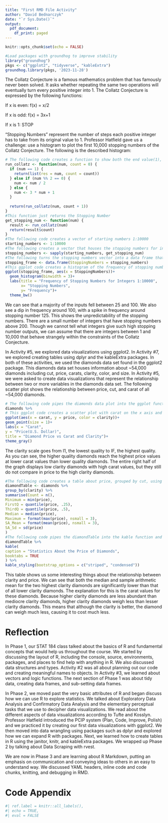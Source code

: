 ```yaml
---
title: "First RMD File Activity"
author: "David Bednarczyk"
date: "`r Sys.Date()`"
output:
  pdf_document:
    df_print: paged
---
```


```r
knitr::opts_chunk$set(echo = FALSE)
```

```r
#Load packages with groundhog to improve stability
library("groundhog")
pkgs <- c("ggplot2", "tidyverse", "kableExtra")
groundhog.library(pkgs, '2023-11-28')
```

The Collatz Conjecture is a famous mathematics problem that has famously never been solved. It asks whether repeating the same two operations will eventually turn every positive integer into 1. The Collatz Conjecture is expressed by the following functions:

If x is even: f(x) = x/2

If x is odd: f(x) = 3x+1

If x is 1: STOP

"Stopping Numbers" represent the number of steps each positive integer has to take from its original value to 1. Professor Hatfield gave us a challenge: use a histogram to plot the first 10,000 stopping numbers of the Collatz Conjecture. The following is the described histogram:

```r
# The following code creates a function to show both the end value(1), and the Stopping Number
run_collatz <- function(num, count = 0) {
  if (num == 1) {
    return(list(res = num, count = count))
  } else if (num %% 2 == 0) {
    num <- num / 2
  } else {
    num <- 3 * num + 1
  }
  
  return(run_collatz(num, count + 1))
}
#This function just returns the Stopping Number
get_stopping_num <- function(num) {
  result <- run_collatz(num)
  return(result$count)
}
#The following code creates a vector of starting numbers 1:10000
starting_numbers <- 1:10000
#The following creates a vector that houses the stopping numbers for integers 1:10000
stopping_numbers <- sapply(starting_numbers, get_stopping_num)
#The following turns the stopping numbers vector into a data frame that can be used to create a visualization
stopping_frame <- data.frame(StoppingNumbers = stopping_numbers)
#This ggplot code creates a histogram of the frequency of stopping numbers for the first 10000 integers
ggplot(stopping_frame, aes(x = StoppingNumbers))+
  geom_histogram(binwidth = 3)+
  labs(title = "Frequency of Stopping Numbers for Integers 1:10000",
       x= "Stopping Numbers",
       y= "Frequency")+
  theme_bw()
```

We can see that a majority of the inputs fell between 25 and 100. We also see a dip in frequency around 100, with a spike in frequency around stopping number 125. This shows the unpredictability of the stopping numbers. There are a small number of integers that have stopping numbers above 200. Though we cannot tell what integers give such high stopping number outputs, we can assume that there are integers between 1 and 10,000 that behave strangely within the constraints of the Collatz Conjecture.

In Activity #5, we explored data visualizations using ggplot2. In Activity #7, we explored creating tables using dplyr and the kableExtra packages. In both of these activities, we used the diamonds data set found in the ggplot2 package. This diamonds data set houses information about \~54,000 diamonds including cut, price, carats, clarity, color, and size. In Activity #5, we were asked to create data visualizations that represent the relationship between two or more variables in the diamonds data set. The following scatter plot shows the relationship between price, cut, and carat of all \~54,000 diamonds.

```r
# The following code pipes the diamonds data plot into the ggplot function
diamonds %>%
# This ggplot code creates a scatter plot with carat on the x axis and price on the y axis, with clarity being represented by the color of the glyphs
ggplot(aes(x = carat, y = price, color = clarity))+
geom_point(size = 1)+
labs(x = "Carat",
y = "Price(U.S. Dollar)",
title = "Diamond Price vs Carat and Clarity")+
theme_gray()
```

The clarity scale goes from I1, the lowest quality to IF, the highest quality. As you can see, the higher quality diamonds reach the highest price values at lower carat values than lower quality diamonds. The entire right half of the graph displays low clarity diamonds with high carat values, but they still do not compare in price to the high clarity diamonds.

```r
#The following code creates a table about price, grouped by cut, using the diamonds data set. It includes count, First and Third Quartiles , min and max, and SA mean and standard deviation
diamondTable <- diamonds %>%
group_by(clarity) %>%
summarise(Count = n(),
Minimum = min(price),
FirstQ = quantile(price, .25),
ThirdQ = quantile(price, .5),
Median = median(price),
Maximum = format(max(price), nsmall = 3),
SA_Mean = format(mean(price), nsmall = 3),
SA_Sd = sd(price)
)
#The following code pipes the diamondTable into the kable function and makes it more presentable by creating a caption and style
diamondTable %>%
kable(
caption = "Statistics About the Price of Diamonds",
booktabs = TRUE
) %>%
kable_styling(bootstrap_options = c("striped", "condensed"))
```

This table shows us some interesting things about the relationship between clarity and price. We can see that both the median and sample arithmetic mean for the two highest clarity diamonds are significantly lower than that of all lower clarity diamonds. The explanation for this is the carat values for these diamonds. Because higher clarity diamonds are less abundant than mediocre clarity diamonds, higher clarity diamonds weigh less than lesser clarity diamonds. This means that although the clarity is better, the diamond can weigh much less, causing it to cost much less.

# Reflection

In Phase 1, our STAT 184 class talked about the basics of R and fundamental concepts that would help us throughout the course. We started by discussing the layout of R, including the console, source, environments, packages, and places to find help with anything in R. We also discussed data structures and types. Activity #2 was all about planning out our code and creating meaningful names to objects. In Activity #3, we learned about vectors and logic functions. The next section of Phase 1 was about tidy data, creating data frames, and sub-setting data frames.

In Phase 2, we moved past the very basic attributes of R and began discuss how we can use R to explore statistics. We talked about Exploratory Data Analysis and Confirmatory Data Analysis and the elementary perceptual tasks that we use to decipher data visualizations. We read about the different aspects of data visualizations according to Tufte and Kosslyn. Professor Hatfield introduced the PCIP system (Plan, Code, Improve, Polish) and we practiced it by creating our first data visualizations with ggplot2. We then moved into data wrangling using packages such as dplyr and explored how we can expand R with packages. Next, we learned how to create tables in R using the janitor, knitr, and kableExtra packages. We wrapped up Phase 2 by talking about Data Scraping with rvest.

We are now in Phase 3 and are learning about R Markdown, putting an emphasis on communication and conveying ideas to others in an easy to understand way. We discussed YAML headers, inline code and code chunks, knitting, and debugging in RMD.

\newpage

# Code Appendix

```r
#| ref.label = knitr::all_labels(),
#| echo = TRUE,
#| eval = FALSE
```
